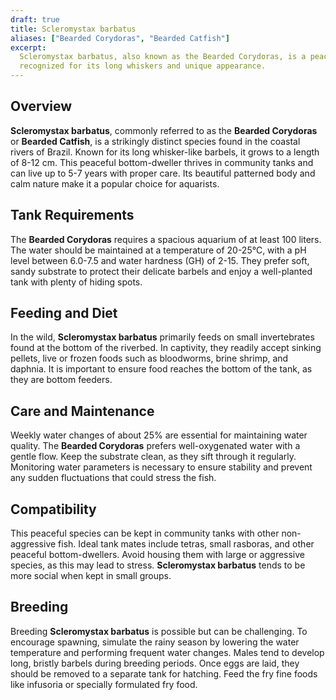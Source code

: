 ```yaml
---
draft: true
title: Scleromystax barbatus
aliases: ["Bearded Corydoras", "Bearded Catfish"]
excerpt:
  Scleromystax barbatus, also known as the Bearded Corydoras, is a peaceful and bottom-dwelling fish native to Brazil,
  recognized for its long whiskers and unique appearance.
---
```


## Overview

**Scleromystax barbatus**, commonly referred to as the **Bearded Corydoras** or **Bearded Catfish**, is a strikingly
distinct species found in the coastal rivers of Brazil. Known for its long whisker-like barbels, it grows to a length of
8-12 cm. This peaceful bottom-dweller thrives in community tanks and can live up to 5-7 years with proper care. Its
beautiful patterned body and calm nature make it a popular choice for aquarists.

## Tank Requirements

The **Bearded Corydoras** requires a spacious aquarium of at least 100 liters. The water should be maintained at a
temperature of 20-25°C, with a pH level between 6.0-7.5 and water hardness (GH) of 2-15. They prefer soft, sandy
substrate to protect their delicate barbels and enjoy a well-planted tank with plenty of hiding spots.

## Feeding and Diet

In the wild, **Scleromystax barbatus** primarily feeds on small invertebrates found at the bottom of the riverbed. In
captivity, they readily accept sinking pellets, live or frozen foods such as bloodworms, brine shrimp, and daphnia. It
is important to ensure food reaches the bottom of the tank, as they are bottom feeders.

## Care and Maintenance

Weekly water changes of about 25% are essential for maintaining water quality. The **Bearded Corydoras** prefers
well-oxygenated water with a gentle flow. Keep the substrate clean, as they sift through it regularly. Monitoring water
parameters is necessary to ensure stability and prevent any sudden fluctuations that could stress the fish.

## Compatibility

This peaceful species can be kept in community tanks with other non-aggressive fish. Ideal tank mates include tetras,
small rasboras, and other peaceful bottom-dwellers. Avoid housing them with large or aggressive species, as this may
lead to stress. **Scleromystax barbatus** tends to be more social when kept in small groups.

## Breeding

Breeding **Scleromystax barbatus** is possible but can be challenging. To encourage spawning, simulate the rainy season
by lowering the water temperature and performing frequent water changes. Males tend to develop long, bristly barbels
during breeding periods. Once eggs are laid, they should be removed to a separate tank for hatching. Feed the fry fine
foods like infusoria or specially formulated fry food.
